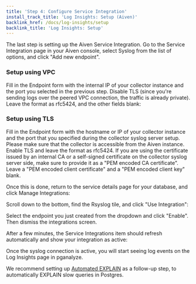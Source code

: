 ```yaml
---
title: 'Step 4: Configure Service Integration'
install_track_title: 'Log Insights: Setup (Aiven)'
backlink_href: /docs/log-insights/setup
backlink_title: 'Log Insights: Setup'
---
```








The last step is setting up the Aiven Service Integration. Go to the
Service Integration page in your Aiven console, select Syslog from the
list of options, and click "Add new endpoint".

### Setup using VPC

Fill in the Endpoint form with the internal IP of your collector instance and
the port you selected in the previous step. Disable TLS (since you're sending
logs over the peered VPC connection, the traffic is already private). Leave the
format as rfc5424, and the other fields blank:

<ImgAddSyslogIntegration />

### Setup using TLS

Fill in the Endpoint form with the hostname or IP of your collector instance and
the port that you specified during the collector syslog server setup. Please
make sure that the collector is accessible from the Aiven instance.
Enable TLS and leave the format as rfc5424. If you are using the certificate
issued by an internal CA or a self-signed certificate on the collector syslog
server side, make sure to provide it as a "PEM encoded CA certificate".
Leave a "PEM encoded client certificate" and a "PEM encoded client key" blank.

Once this is done, return to the service details page for your database, and
click Manage Integrations:

<ImgManageIntegrations />

Scroll down to the bottom, find the Rsyslog tile, and click "Use Integration":

<ImgUseSyslogIntegration />

Select the endpoint you just created from the dropdown and click "Enable". Then
dismiss the integrations screen.

After a few minutes, the Service Integrations item should refresh automatically and
show your integration as active:

<ImgSyslogIntegrationActive />

<PublicOnly>
  <p>
    Once the syslog connection is active, you will start seeing log events on the
    Log Insights page in pganalyze.
  </p>
  <p>
    <ImgLogInsightsScreenshot />
  </p>
  <p>
    We recommend setting up <a href="/docs/explain/setup">Automated EXPLAIN</a> as
    a follow-up step, to automatically EXPLAIN slow queries in Postgres.
  </p>
</PublicOnly>
